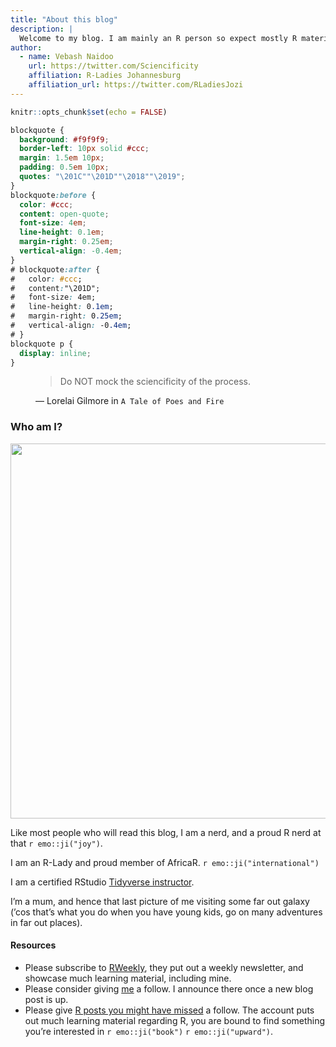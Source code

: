 ```yaml
---
title: "About this blog"
description: |
  Welcome to my blog. I am mainly an R person so expect mostly R material! `r emo::ji("heart")`
author:
  - name: Vebash Naidoo 
    url: https://twitter.com/Sciencificity
    affiliation: R-Ladies Johannesburg
    affiliation_url: https://twitter.com/RLadiesJozi
---
```


```r
knitr::opts_chunk$set(echo = FALSE)
```

```css
blockquote {
  background: #f9f9f9;
  border-left: 10px solid #ccc;
  margin: 1.5em 10px;
  padding: 0.5em 10px;
  quotes: "\201C""\201D""\2018""\2019";
}
blockquote:before {
  color: #ccc;
  content: open-quote;
  font-size: 4em;
  line-height: 0.1em;
  margin-right: 0.25em;
  vertical-align: -0.4em;
}
# blockquote:after {
#   color: #ccc;
#   content:"\201D";
#   font-size: 4em;
#   line-height: 0.1em;
#   margin-right: 0.25em;
#   vertical-align: -0.4em;
# }
blockquote p {
  display: inline;
}
```

<figure class="quote">
  <blockquote>
    Do NOT mock the sciencificity of the process.
  </blockquote>
  <figcaption>
    &mdash; Lorelai Gilmore in `A Tale of Poes and Fire`  </figcaption>
</figure>





### Who am I?

<img style = "max-width: 100%; 
              max-height = 100%; 
              display:block; 
              margin:auto" 
              src="whoami.jpg" 
              width = 600px/>

Like most people who will read this blog, I am a nerd, and a proud R nerd at that `r emo::ji("joy")`.

I am an R-Lady and proud member of AfricaR. `r emo::ji("international")`

I am a certified RStudio [Tidyverse instructor](https://bit.ly/my-rstudio-cert-profile).

I'm a mum, and hence that last picture of me visiting some far out galaxy ('cos that's what you do when you have young kids, go on many adventures in far out places). 

#### Resources

- Please subscribe to [RWeekly](https://rweekly.org), they put out a weekly newsletter, and showcase much learning material, including mine.
- Please consider giving [me](https://twitter.com/Sciencificity) a follow. I announce there once a new blog post is up.
- Please give [R posts you might have missed](https://twitter.com/icymi_r) a follow. The account puts out much learning material regarding R, you are bound to find something you're interested in `r emo::ji("book")` `r emo::ji("upward")`.
